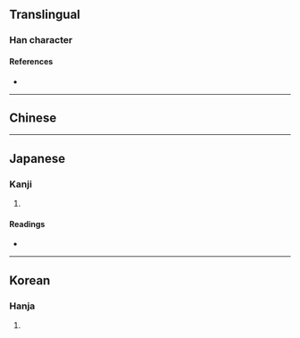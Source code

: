 {{character info/new}}
==Translingual==

===Han character===
{{Han char|rn=10|rad=儿|as=04|sn=6|four=|canj=XCIHU|ids=⿱公儿,⿱八允}}

====References====
* {{Han ref|kx=0124.110|dkj=01351|dj=0263.010|hdz=10269.010|uh=514A|ud=20810}}

----

==Chinese==
{{zh-see|兑|a}}

----

==Japanese==

===Kanji===
{{ja-kanji|grade=|rs=儿04}}

# {{rfdef|ja|sort=儿04}}

====Readings====
* {{ja-readings|on=[[たい]] (tai), [[だ]] (da), [[だい]] (dai), [[え]] (e), [[つ]] (tsu)|kun=[[よろこぶ]] (yorokobu)}}

----

==Korean==

===Hanja===
{{ko-hanja|hangeul=태|rv=tae|mr=t'ae}}

# {{rfdef|ko|sort=儿04}}
